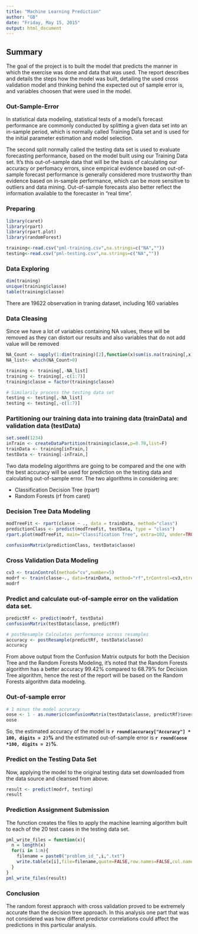```yaml
---
title: "Machine Learning Prediction"
author: "GB"
date: "Friday, May 15, 2015"
output: html_document
---
```


## Summary
The goal of the project is to built the model that predicts the manner in which the exercise was done and data that was used. The report describes and details the steps how the model was built, detailing the used cross validation model and thinking behind the expected out of sample error is, and variables choosen that were used in the model.  

### Out-Sample-Error
In statistical data modeling, statistical tests of a model's forecast performance are commonly conducted by splitting a given data set into an in-sample period, which is normally called Training Data set and is used for the initial parameter estimation and model selection.

The second split normally called the testing  data set is used to evaluate forecasting performance, based on the model built using our Training Data set. It's this out-of-sample data that will be the basis of calculating our accuracy or perfomacy errors, since empirical evidence based on out-of-sample forecast performance is generally considered more trustworthy than evidence based on in-sample performance, which can be more sensitive to outliers and data mining. Out-of-sample forecasts also better reflect the information available to the forecaster in "real time".

### Preparing
```r
library(caret)
library(rpart)
library(rpart.plot)
library(randomForest)

training<-read.csv("pml-training.csv",na.strings=c("NA",""))
testing<-read.csv("pml-testing.csv",na.strings=c("NA",""))
```

### Data Exploring
```r
dim(training)
unique(training$classe)
table(training$classe)
```
There are 19622 observation in traning dataset, including 160 variables

### Data Cleasing
Since we have a lot of variables containing NA values, these will be removed as they can distort our results and also variables that do not add value will be removed 
```r
NA_Count <- sapply(1:dim(training)[2],function(x)sum(is.na(training[,x])))
NA_list<- which(NA_Count>0)

training <- training[,-NA_list]
training <- training[,-c(1:7)]
training$classe = factor(training$classe)

# Similarily process the testing data set
testing <- testing[,-NA_list]
testing <- testing[,-c(1:7)]
```

### Partitioning our training data into training data (trainData) and validation data (testData)
```r
set.seed(1234)
inTrain <- createDataPartition(training$classe,p=0.70,list=F)
trainData <- training[inTrain,]
testData <- training[-inTrain,]
```
Two data modeling algorithms are going to be compared and the one with the best accuracy will be used for prediction on the testing data and calculating out-of-sample error.
The two algorithms in considering are:

* Classification Decision Tree (rpart)
* Random Forests (rf from caret)

### Decision Tree Data Modeling
```r
modTreeFit <- rpart(classe ~ ., data = trainData, method="class")
predictionClass <- predict(modTreeFit, testData, type = "class")
rpart.plot(modTreeFit, main="Classification Tree", extra=102, under=TRUE, faclen=0)

confusionMatrix(predictionClass, testData$classe)
```

### Cross Validation Data Modeling
```r
cv3 <- trainControl(method="cv",number=5)
modrf <- train(classe~., data=trainData, method="rf",trControl=cv3,ntree=250)
modrf
```

### Predict and calculate out-of-sample error on the validation data set.
```r
predictRf <- predict(modrf, testData)
confusionMatrix(testData$classe, predictRf)

# postResample Calculates performance across resamples
accuracy <- postResample(predictRf, testData$classe)
accuracy
```

From above output from the Confusion Matrix outputs for both the Decision Tree and the Random Forests Modeling, it's noted that the Random Forests algorithm has a better accuracy 99.42% compared to 68.79% for Decision Tree algorithm, hence the rest of the report will be based on the Random Forests algorithm data modeling.

### Out-of-sample error
```r
# 1 minus the model accuracy
oose <- 1 - as.numeric(confusionMatrix(testData$classe, predictRf)$overall[1])
oose
```
So, the estimated accuracy of the model is **`r round(accuracy["Accuracy"] * 100, digits = 2)`%** and the estimated out-of-sample error is **`r round(oose *100, digits = 2)`%**.

### Predict on the Testing Data Set
Now, applying the model to the original testing data set downloaded from the data source and cleansed from above. 
```r
result <- predict(modrf, testing)
result
```
### Prediction Assignment Submission
The function creates the files to apply the machine learning algorithm  built to each of the 20 test cases in the testing data set. 
 
```r
pml_write_files = function(x){
  n = length(x)
  for(i in 1:n){
    filename = paste0("problem_id_",i,".txt")
    write.table(x[i],file=filename,quote=FALSE,row.names=FALSE,col.names=FALSE)
  }
}
pml_write_files(result)
```
### Conclusion
The random forest appraoch with cross validation proved to be extremely accurate than the decision tree approach. 
In this analysis one part that was not considered was how differet predictor correlations could affect the predictions in this particular analysis.